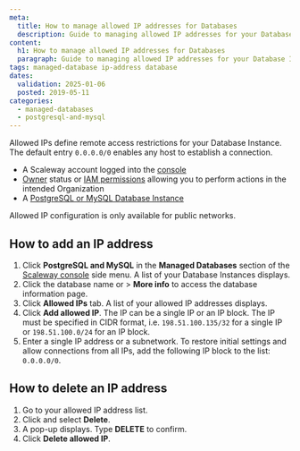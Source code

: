 ```yaml
---
meta:
  title: How to manage allowed IP addresses for Databases
  description: Guide to managing allowed IP addresses for your Database Instances.
content:
  h1: How to manage allowed IP addresses for Databases
  paragraph: Guide to managing allowed IP addresses for your Database Instances.
tags: managed-database ip-address database
dates:
  validation: 2025-01-06
  posted: 2019-05-11
categories:
  - managed-databases
  - postgresql-and-mysql
---
```


Allowed IPs define remote access restrictions for your Database Instance. The default entry `0.0.0.0/0` enables any host to establish a connection.

<Macro id="requirements" />

- A Scaleway account logged into the [console](https://console.scaleway.com)
- [Owner](/iam/concepts/#owner) status or [IAM permissions](/iam/concepts/#permission) allowing you to perform actions in the intended Organization
- A [PostgreSQL or MySQL Database Instance](/managed-databases-for-postgresql-and-mysql/quickstart/)

<Message type="note">
  Allowed IP configuration is only available for public networks.
</Message>

## How to add an IP address

1. Click **PostgreSQL and MySQL** in the **Managed Databases** section of the [Scaleway console](https://console.scaleway.com) side menu. A list of your Database Instances displays.
2. Click the database name or <Icon name="more" /> > **More info** to access the database information page.
3. Click **Allowed IPs** tab. A list of your allowed IP addresses displays.
4. Click **Add allowed IP**. The IP can be a single IP or an IP block.
    <Message type="note">
      The IP must be specified in CIDR format, i.e. `198.51.100.135/32` for a single IP or `198.51.100.0/24` for an IP block.
    </Message>
5. Enter a single IP address or a subnetwork.
    <Message type="note">
      To restore initial settings and allow connections from all IPs, add the following IP block to the list: `0.0.0.0/0`.
    </Message>

## How to delete an IP address

1. Go to your allowed IP address list.
2. Click <Icon name="more" /> and select **Delete**.
3. A pop-up displays. Type **DELETE** to confirm.
4. Click **Delete allowed IP**.


